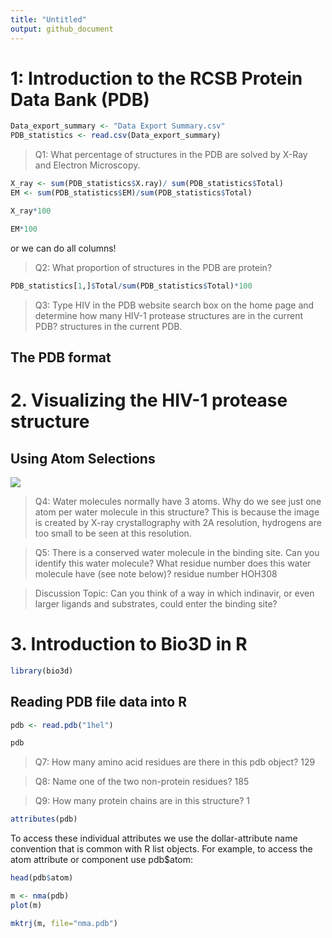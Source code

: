 ```yaml
---
title: "Untitled"
output: github_document
---
```


# 1: Introduction to the RCSB Protein Data Bank (PDB)

```r
Data_export_summary <- "Data Export Summary.csv"
PDB_statistics <- read.csv(Data_export_summary)
```

>Q1: What percentage of structures in the PDB are solved by X-Ray and Electron Microscopy.

```r
X_ray <- sum(PDB_statistics$X.ray)/ sum(PDB_statistics$Total)
EM <- sum(PDB_statistics$EM)/sum(PDB_statistics$Total)
```
```r
X_ray*100
```
```r
EM*100
```

or we can do all columns! 

>Q2: What proportion of structures in the PDB are protein? 

```r
PDB_statistics[1,]$Total/sum(PDB_statistics$Total)*100
```
>Q3: Type HIV in the PDB website search box on the home page and determine how many HIV-1 protease structures are in the current PDB?
structures in the current PDB.

## The PDB format

# 2. Visualizing the HIV-1 protease structure

## Using Atom Selections

![](HIV Structure.png)


> Q4: Water molecules normally have 3 atoms. Why do we see just one atom per water molecule in this structure?
  This is because the image is created by X-ray crystallography with 2A resolution, hydrogens are too small to be seen at this resolution. 

> Q5: There is a conserved water molecule in the binding site. Can you identify this water molecule? What residue number does this water molecule have (see note below)?
  residue number HOH308

> Discussion Topic: Can you think of a way in which indinavir, or even larger ligands and substrates, could enter the binding site?



# 3. Introduction to Bio3D in R

```r
library(bio3d)
```

## Reading PDB file data into R

```r
pdb <- read.pdb("1hel")
```
```r
pdb
```

> Q7: How many amino acid residues are there in this pdb object? 
129

> Q8: Name one of the two non-protein residues? 
185

> Q9: How many protein chains are in this structure? 
1

```r
attributes(pdb)
```
To access these individual attributes we use the dollar-attribute name convention that is common with R list objects. For example, to access the atom attribute or component use pdb$atom:

```r
head(pdb$atom)
```

```r
m <- nma(pdb)
plot(m)
```

```r
mktrj(m, file="nma.pdb")
```


